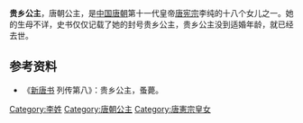 {{東亞女性歷史人物
| 名稱=贵乡公主
| 身份=[[唐朝|唐朝]]公主
| 畫像=
| 說明=
| 姓=李
| 封爵=[[公主|公主]]
| 位號=
| 封號=贵乡公主
| 出生年=
| 婚年=
| 逝世年=
| 諡號=
| 墳墓=
| 父親=[[唐宪宗|唐宪宗]][[李纯|李纯]]
|}}
'''贵乡公主'''，唐朝公主，是[[中国|中国]][[唐朝|唐朝]]第十一代皇帝[[唐宪宗|唐宪宗]]李纯的十八个女儿之一。她的生母不详，史书仅仅记载了她的封号贵乡公主，贵乡公主没到适婚年龄，就已经去世。
== 参考资料 ==
*《[[新唐书|新唐书]] 列传第八》：贵乡公主，蚤薨。

[[Category:李姓|Category:李姓]]
[[Category:唐朝公主|Category:唐朝公主]]
[[Category:唐憲宗皇女|Category:唐憲宗皇女]]